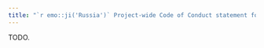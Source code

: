 ```yaml
---
title: "`r emo::ji('Russia')` Project-wide Code of Conduct statement for Bioconductor (Russian, Russian Federation)"
---
```


TODO.
